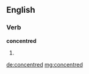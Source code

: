==English==

===Verb===
'''concentred'''

# {{en-past of|concentre}}

[[de:concentred]]
[[mg:concentred]]
